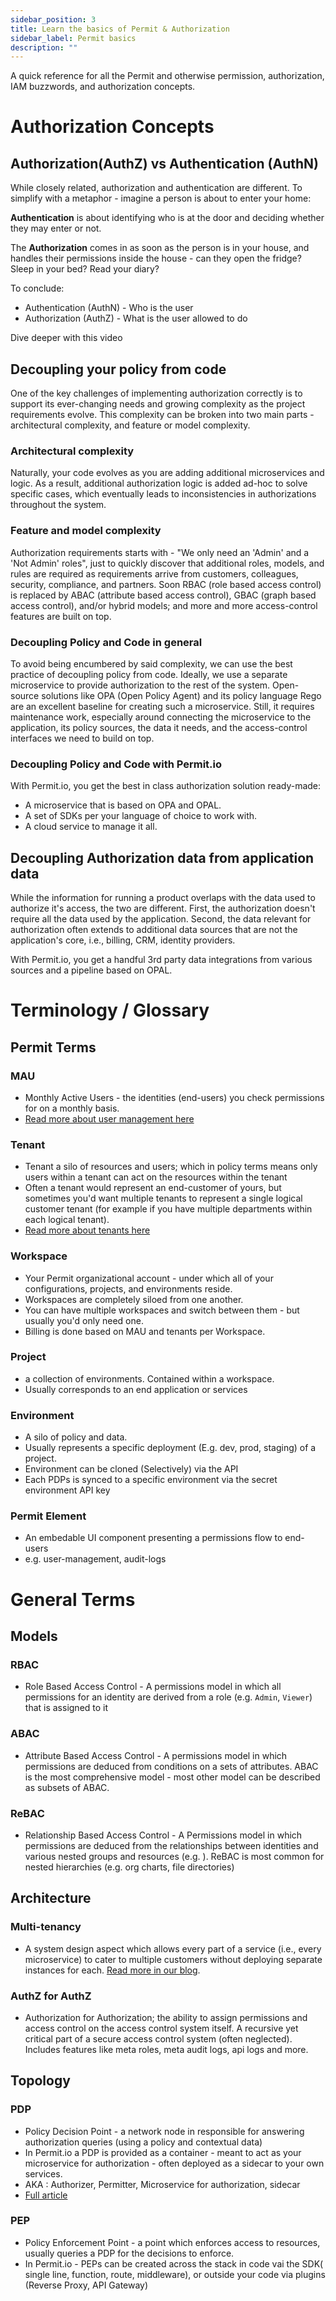 ```yaml
---
sidebar_position: 3
title: Learn the basics of Permit & Authorization
sidebar_label: Permit basics
description: ""
---
```


A quick reference for all the Permit and otherwise permission, authorization, IAM buzzwords, and authorization concepts.

# Authorization Concepts

## Authorization(AuthZ) vs Authentication (AuthN)

While closely related, authorization and authentication are different.
To simplify with a metaphor - imagine a person is about to enter your home:

**Authentication** is about identifying who is at the door and deciding whether they may enter or not.

The **Authorization** comes in as soon as the person is in your house, and handles their permissions inside the house -
can they open the fridge? Sleep in your bed? Read your diary?

To conclude:

- Authentication (AuthN) - Who is the user
- Authorization (AuthZ) - What is the user allowed to do

Dive deeper with this video

## Decoupling your policy from code

One of the key challenges of implementing authorization correctly is to support its ever-changing needs and growing complexity as the project requirements evolve.
This complexity can be broken into two main parts - architectural complexity, and feature or model complexity.

### Architectural complexity

Naturally, your code evolves as you are adding additional microservices and logic. As a result, additional authorization logic is added ad-hoc to solve specific cases, which eventually leads to inconsistencies in authorizations throughout the system.

### Feature and model complexity

Authorization requirements starts with - &quot;We only need an 'Admin' and a 'Not Admin' roles&quot;, just to quickly discover that additional roles, models, and rules are required as requirements arrive from customers, colleagues, security, compliance, and partners.
Soon RBAC (role based access control) is replaced by ABAC (attribute based access control), GBAC (graph based access control), and/or hybrid models; and more and more access-control features are built on top.

### Decoupling Policy and Code in general

To avoid being encumbered by said complexity, we can use the best practice of decoupling policy from code.
Ideally, we use a separate microservice to provide authorization to the rest of the system.
Open-source solutions like OPA (Open Policy Agent) and its policy language Rego are an excellent baseline for creating such a microservice.
Still, it requires maintenance work, especially around connecting the microservice to the application, its policy sources, the data it needs, and the access-control interfaces we need to build on top.

### Decoupling Policy and Code with Permit.io

With Permit.io, you get the best in class authorization solution ready-made:

- A microservice that is based on OPA and OPAL.
- A set of SDKs per your language of choice to work with.
- A cloud service to manage it all.

## Decoupling Authorization data from application data

While the information for running a product overlaps with the data used to authorize it's access, the two are different.
First, the authorization doesn't require all the data used by the application.
Second, the data relevant for authorization often extends to additional data sources that are not the application's core, i.e., billing, CRM, identity providers.

With Permit.io, you get a handful 3rd party data integrations from various sources and a pipeline based on OPAL.

# Terminology / Glossary

## Permit Terms

### MAU

- Monthly Active Users - the identities (end-users) you check permissions for on a monthly basis.
- [Read more about user management here](/features/user-management)

### Tenant

- Tenant a silo of resources and users; which in policy terms means only users within a tenant can act on the resources within the tenant
- Often a tenant would represent an end-customer of yours, but sometimes you'd want multiple tenants to represent a single logical customer tenant (for example if you have multiple departments within each logical tenant).
- [Read more about tenants here](/features/multitenancy)

### Workspace

- Your Permit organizational account - under which all of your configurations, projects, and environments reside.
- Workspaces are completely siloed from one another.
- You can have multiple workspaces and switch between them - but usually you'd only need one.
- Billing is done based on MAU and tenants per Workspace.

### Project

- a collection of environments. Contained within a workspace.
- Usually corresponds to an end application or services

### Environment

- A silo of policy and data.
- Usually represents a specific deployment (E.g. dev, prod, staging) of a project.
- Environment can be cloned (Selectively) via the API
- Each PDPs is synced to a specific environment via the secret environment API key

### Permit Element

- An embedable UI component presenting a permissions flow to end-users
- e.g. user-management, audit-logs

# General Terms

## Models

### RBAC

- Role Based Access Control - A permissions model in which all permissions for an identity are derived from a role (e.g. `Admin`, `Viewer`) that is assigned to it

### ABAC

- Attribute Based Access Control - A permissions model in which permissions are deduced from conditions on a sets of attributes. ABAC is the most comprehensive model - most other model can be described as subsets of ABAC.

### ReBAC

- Relationship Based Access Control - A Permissions model in which permissions are deduced from the relationships between identities and various nested groups and resources (e.g. ). ReBAC is most common for nested hierarchies (e.g. org charts, file directories)

## Architecture

### Multi-tenancy

- A system design aspect which allows every part of a service (i.e., every microservice) to cater to multiple customers without deploying separate instances for each. <a href="https://www.permit.io/blog/multitenancy-in-cloud" target="_blank">
  Read more in our blog</a>.

### AuthZ for AuthZ

- Authorization for Authorization; the ability to assign permissions and access control on the access control system itself. A recursive yet critical part of a secure access control system (often neglected). Includes features like meta roles, meta audit logs, api logs and more.

## Topology

### PDP

- Policy Decision Point - a network node in responsible for answering authorization queries (using a policy and contextual data)
- In Permit.io a PDP is provided as a container - meant to act as your microservice for authorization - often deployed as a sidecar to your own services.
- AKA : Authorizer, Permitter, Microservice for authorization, sidecar
- [Full article](/concepts/pdp)

### PEP

- Policy Enforcement Point - a point which enforces access to resources, usually queries a PDP for the decisions to enforce.
- In Permit.io - PEPs can be created across the stack in code vai the SDK( single line, function, route, middleware), or outside your code via plugins (Reverse Proxy, API Gateway)
